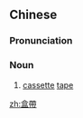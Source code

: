 ==Chinese==
{{zh-forms|s=盒带}}

===Pronunciation===
{{zh-pron
|m=hédài
|cat=n
}}

===Noun===
{{zh-noun}}

# [[cassette]] [[tape]]

[[zh:盒帶]]